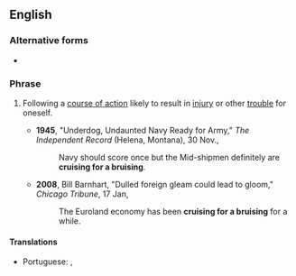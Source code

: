 ==English==

===Alternative forms===
* {{l/en|cruisin' for a bruisin'|cruisin’ for a bruisin’}}

===Phrase===
{{head|en|phrase|head=[[cruising]] [[for]] [[a]] [[bruising]]}}

# {{context|chiefly|US|idiomatic|colloquial|lang=en}} Following a [[course of action]] likely to result in [[injury]] or other [[trouble]] for oneself.
#* '''1945''', "Underdog, Undaunted Navy Ready for Army," ''The Independent Record'' (Helena, Montana), 30 Nov.,
#*: Navy should score once but the Mid-shipmen definitely are '''cruising for a bruising'''.
#* '''2008''', Bill Barnhart, "Dulled foreign gleam could lead to gloom," ''Chicago Tribune'', 17 Jan,
#*: The Euroland economy has been '''cruising for a bruising''' for a while.

====Translations====
{{trans-top|follow a course of action likely to result in injury or other trouble for oneself}}
* Portuguese: {{t-|pt|arriscar a pele}}, {{t-|pt|procurar encrenca}}